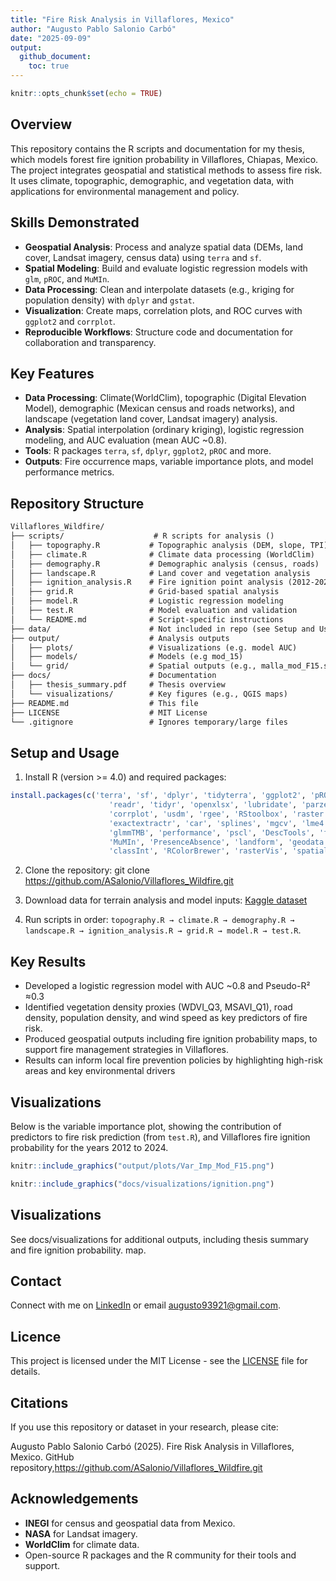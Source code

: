 ```yaml
---
title: "Fire Risk Analysis in Villaflores, Mexico"
author: "Augusto Pablo Salonio Carbó"
date: "2025-09-09"
output: 
  github_document:
    toc: true
---
```


```r
knitr::opts_chunk$set(echo = TRUE)
```

## Overview

This repository contains the R scripts and documentation for my thesis, which models forest fire ignition probability in Villaflores, Chiapas, Mexico. The project integrates geospatial and statistical methods to assess fire risk. It uses climate, topographic, demographic, and vegetation data, with applications for environmental management and policy.

## Skills Demonstrated

-   **Geospatial Analysis**: Process and analyze spatial data (DEMs, land cover, Landsat imagery, census data) using `terra` and `sf`.
-   **Spatial Modeling**: Build and evaluate logistic regression models with `glm`, `pROC`, and `MuMIn`.
-   **Data Processing**: Clean and interpolate datasets (e.g., kriging for population density) with `dplyr` and `gstat`.
-   **Visualization**: Create maps, correlation plots, and ROC curves with `ggplot2` and `corrplot`.
-   **Reproducible Workflows**: Structure code and documentation for collaboration and transparency.

## Key Features

-   **Data Processing**: Climate(WorldClim), topographic (Digital Elevation Model), demographic (Mexican census and roads networks), and landscape (vegetation land cover, Landsat imagery) analysis.
-   **Analysis**: Spatial interpolation (ordinary kriging), logistic regression modeling, and AUC evaluation (mean AUC \~0.8).
-   **Tools**: R packages `terra`, `sf`, `dplyr`, `ggplot2`, `pROC` and more.
-   **Outputs**: Fire occurrence maps, variable importance plots, and model performance metrics.

## Repository Structure

``` markdown
Villaflores_Wildfire/
├── scripts/                    # R scripts for analysis ()
│   ├── topography.R           # Topographic analysis (DEM, slope, TPI)
│   ├── climate.R              # Climate data processing (WorldClim)
│   ├── demography.R           # Demographic analysis (census, roads)
│   ├── landscape.R            # Land cover and vegetation analysis
│   ├── ignition_analysis.R    # Fire ignition point analysis (2012-2024)
│   ├── grid.R                 # Grid-based spatial analysis
│   ├── model.R                # Logistic regression modeling
│   ├── test.R                 # Model evaluation and validation
│   └── README.md              # Script-specific instructions
├── data/                      # Not included in repo (see Setup and Usage)
├── output/                    # Analysis outputs
│   ├── plots/                 # Visualizations (e.g. model AUC)
│   ├── models/                # Models (e.g mod_15)
│   └── grid/                  # Spatial outputs (e.g., malla_mod_F15.shp)
├── docs/                      # Documentation
│   ├── thesis_summary.pdf     # Thesis overview
│   └── visualizations/        # Key figures (e.g., QGIS maps)
├── README.md                  # This file
├── LICENSE                    # MIT License
└── .gitignore                 # Ignores temporary/large files
```

## Setup and Usage

1.  Install R (version \>= 4.0) and required packages:

```r
install.packages(c('terra', 'sf', 'dplyr', 'tidyterra', 'ggplot2', 'pROC', 'ROCR',
                      'readr', 'tidyr', 'openxlsx', 'lubridate', 'parzer', 'leaflet',
                      'corrplot', 'usdm', 'rgee', 'RStoolbox', 'raster', 'rgeos',
                      'exactextractr', 'car', 'splines', 'mgcv', 'lme4', 'lmtest',
                      'glmmTMB', 'performance', 'pscl', 'DescTools', 'fmsb', 'cvAUC',
                      'MuMIn', 'PresenceAbsence', 'landform', 'geodata', 'maptools',
                      'classInt', 'RColorBrewer', 'rasterVis', 'spatialEco', 'gridExtra'))
```

2.  Clone the repository: git clone [https://github.com/ASalonio/Villaflores_Wildfire.git](https://github.com/ASalonio/Villaflores_Wildfire){.uri}

3.  Download data for terrain analysis and model inputs: [Kaggle dataset](https://www.kaggle.com/datasets/augustosalonio/villaflores-wildfire/data)

4.  Run scripts in order: `topography.R → climate.R → demography.R → landscape.R → ignition_analysis.R → grid.R → model.R → test.R`.

## Key Results

-   Developed a logistic regression model with AUC \~0.8 and Pseudo-R² ≈0.3
-   Identified vegetation density proxies (WDVI_Q3, MSAVI_Q1), road density, population density, and wind speed as key predictors of fire risk.
-   Produced geospatial outputs including fire ignition probability maps, to support fire management strategies in Villaflores.
-   Results can inform local fire prevention policies by highlighting high-risk areas and key environmental drivers

## Visualizations

Below is the variable importance plot, showing the contribution of predictors to fire risk prediction (from `test.R`), and Villaflores fire ignition probability for the years 2012 to 2024.

```r
knitr::include_graphics("output/plots/Var_Imp_Mod_F15.png")

```

```r
knitr::include_graphics("docs/visualizations/ignition.png")

```

## Visualizations

See docs/visualizations for additional outputs, including thesis summary and fire ignition probability. map.

## Contact

Connect with me on [LinkedIn](https://www.linkedin.com/in/augusto-salonio-442621132/) or email [augusto93921\@gmail.com](mailto:augusto93921@gmail.com){.email}.

## Licence

This project is licensed under the MIT License - see the [LICENSE](https://github.com/ASalonio/Villaflores_Wildfire/blob/main/LICENSE) file for details.

## Citations

If you use this repository or dataset in your research, please cite:

Augusto Pablo Salonio Carbó (2025). Fire Risk Analysis in Villaflores, Mexico. GitHub repository,[https://github.com/ASalonio/Villaflores_Wildfire.git](https://github.com/ASalonio/Villaflores_Wildfire){.uri}

## Acknowledgements

-   **INEGI** for census and geospatial data from Mexico.
-   **NASA** for Landsat imagery.
-   **WorldClim** for climate data.
-   Open-source R packages and the R community for their tools and support.
